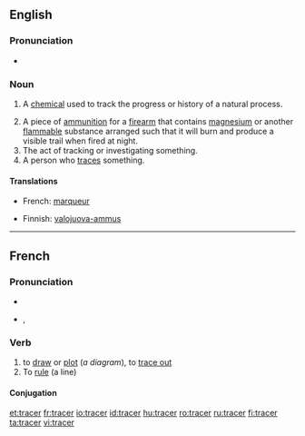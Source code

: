 ==English==

===Pronunciation===
* {{rhymes|eɪsə(r)}}

===Noun===
{{en-noun}}

# {{chemistry}} A [[chemical]] used to track the progress or history of a natural process.
# A piece of [[ammunition]] for a [[firearm]] that contains [[magnesium]] or another [[flammable]] substance arranged such that it will burn and produce a visible trail when fired at night.
# The act of tracking or investigating something.
# A person who [[trace]]s something.

====Translations====
{{trans-top|A chemical used to track the progress or history of a natural process}}
* French: [[marqueur]] {{m}}
{{trans-mid}}
{{trans-bottom}}

{{trans-top|A piece of ammunition for a firearm that contains magnesium or another flammable substance}}
* Finnish: [[valojuova-ammus]]
{{trans-mid}}
{{trans-bottom}}

{{trans-top|The act of tracking or investigating something}}
{{trans-mid}}
{{trans-bottom}}

{{trans-top|A person who traces something}}
{{trans-mid}}
{{trans-bottom}}

----

==French==

===Pronunciation===
* {{audio|Fr-tracer.ogg|audio}}
* {{IPA|/tʁa.se/|lang=fr}}, {{SAMPA|/tRa.se/}}

===Verb===
{{infl|fr|verb}} {{transitive}}

# to [[draw]] or [[plot]] (''a diagram''), to [[trace out]]
# To [[rule]] (a line)

====Conjugation====
{{fr-conj-cer|tra|avoir}}

[[et:tracer]]
[[fr:tracer]]
[[io:tracer]]
[[id:tracer]]
[[hu:tracer]]
[[ro:tracer]]
[[ru:tracer]]
[[fi:tracer]]
[[ta:tracer]]
[[vi:tracer]]